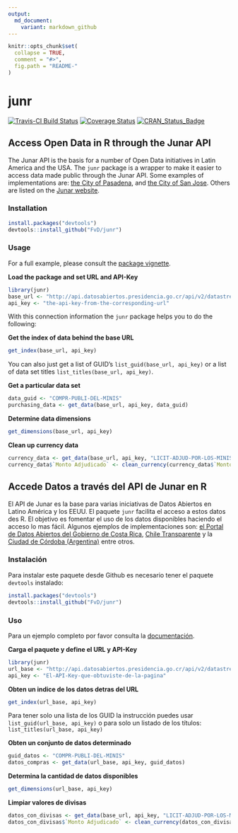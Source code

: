 ```yaml
---
output:
  md_document:
    variant: markdown_github
---
```


<!-- README.md is generated from README.Rmd. Please edit that file -->

```r
knitr::opts_chunk$set(
  collapse = TRUE,
  comment = "#>",
  fig.path = "README-"
)
```
# junr

[![Travis-CI Build Status](https://travis-ci.org/FvD/junr.svg?branch=master)](https://travis-ci.org/FvD/junr) 
[![Coverage Status](https://img.shields.io/codecov/c/github/FvD/junr/master.svg)](https://codecov.io/github/FvD/junr?branch=master)
[![CRAN_Status_Badge](http://www.r-pkg.org/badges/version/junr)](http://cran.r-project.org/package=junr)

## Access Open Data in R through the Junar API
The Junar API is the basis for a number of Open Data initiatives in Latin
America and the USA.  The `junr` package is a wrapper to make it easier to
access data made public through the Junar API. Some examples of implementations
are: [the City of Pasadena](http://data.cityofpasadena.net/home/), and [the
City of San Jose](http://data.sanjoseca.gov/home/). Others are listed on the
[Junar website](http://junar.com/?lang=en).

### Installation

```r
install.packages("devtools")
devtools::install_github("FvD/junr")
```

### Usage
For a full example, please consult the [package
vignette](http://rpubs.com/FvD/access-junar-api). 

**Load the package and set URL and API-Key**

```r
library(junr)
base_url <- "http://api.datosabiertos.presidencia.go.cr/api/v2/datastreams/"
api_key <- "the-api-key-from-the-corresponding-url" 
```
With this connection information the `junr` package helps you to do the following:

**Get the index of data behind the base URL**

```r
get_index(base_url, api_key)
```

You can also just get a list of GUID's `list_guid(base_url, api_key)` or a list
of data set titles `list_titles(base_url, api_key)`.

**Get a particular data set**

```r
data_guid <- "COMPR-PUBLI-DEL-MINIS"
purchasing_data <- get_data(base_url, api_key, data_guid)
```
**Determine data dimensions**

```r
get_dimensions(base_url, api_key)
```

**Clean up currency data**

```r
currency_data <- get_data(base_url, api_key, "LICIT-ADJUD-POR-LOS-MINIS")
currency_data$`Monto Adjudicado` <- clean_currency(currency_data$`Monto Adjudicado`)  
```

## Accede Datos a través del API de Junar en R
El API de Junar es la base para varias iniciativas de Datos Abiertos en Latino
América y los EEUU.  El paquete `junr` facilita el acceso a estos datos des R.
El objetivo es fomentar el uso de los datos disponibles haciendo el acceso lo
mas fácil. Algunos ejemplos de implementaciones son: [el Portal de Datos
Abiertos del Gobierno de Costa
Rica](http://datosabiertos.presidencia.go.cr/home), [Chile
Transparente](http://infodatos.opendata.junar.com/home/?lang=es) y la [Ciudad
de Córdoba (Argentina)](http://cdcordoba.opendata.junar.com/home/?lang=en)
entre otros.

### Instalación
Para instalar este paquete desde Github es necesario tener el paquete
`devtools` instalado:

```r
install.packages("devtools")
devtools::install_github("FvD/junr")
```

### Uso 
Para un ejemplo completo por favor consulta la [documentación](http://rpubs.com/FvD/acceder-junar-api).

**Carga el paquete y define el URL y API-Key**

```r
library(junr)
url_base <- "http://api.datosabiertos.presidencia.go.cr/api/v2/datastreams/"
api_key <- "El-API-Key-que-obtuviste-de-la-pagina"
```

**Obten un indice de los datos detras del URL**

```r
get_index(url_base, api_key)
```

Para tener solo una lista de los GUID la instrucción puedes usar `list_guid(url_base, api_key)` o para solo un listado de los títulos: `list_titles(url_base, api_key)`

**Obten un conjunto de datos determinado**

```r
guid_datos <- "COMPR-PUBLI-DEL-MINIS"
datos_compras <- get_data(url_base, api_key, guid_datos)
```

**Determina la cantidad de datos disponibles**

```r
get_dimensions(url_base, api_key)
``` 

**Limpiar valores de divisas**

```r
datos_con_divisas <- get_data(base_url, api_key, "LICIT-ADJUD-POR-LOS-MINIS")
datos_con_divisas$`Monto Adjudicado` <- clean_currency(datos_con_divisas$`Monto Adjudicado`)  
```
   
